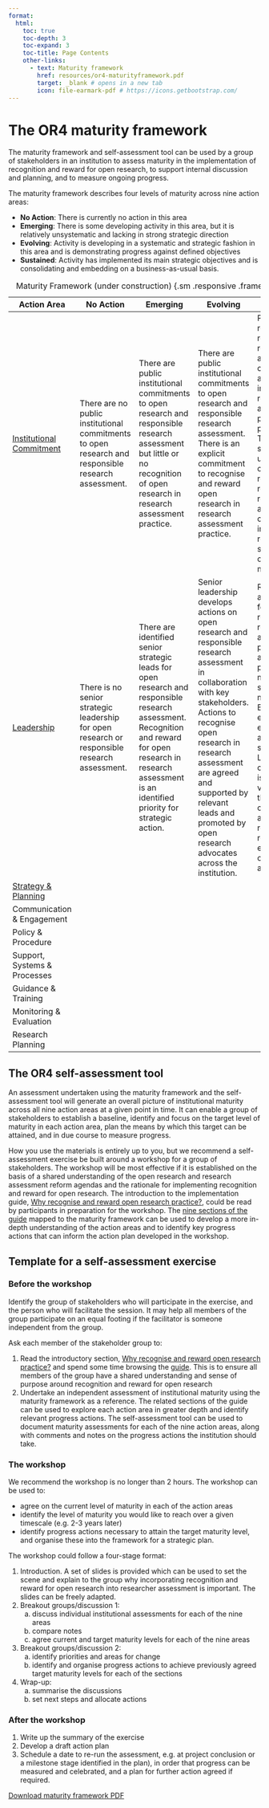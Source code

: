 ```yaml
---
format:
  html:
    toc: true
    toc-depth: 3
    toc-expand: 3
    toc-title: Page Contents
    other-links:
      - text: Maturity framework
        href: resources/or4-maturityframework.pdf
        target: _blank # opens in a new tab
        icon: file-earmark-pdf # https://icons.getbootstrap.com/
---
```


<!-- decide what to do with MF link. add MF table? add link to download self-assessment tool -->

# The OR4 maturity framework

The maturity framework and self-assessment tool can be used by a group of stakeholders in an institution to assess maturity in the implementation of recognition and reward for open research, to support internal discussion and planning, and to measure ongoing progress. 

The maturity framework describes four levels of maturity across nine action areas:

- **No Action**: There is currently no action in this area
- **Emerging**: There is some developing activity in this area, but it is relatively unsystematic and lacking in strong strategic direction
- **Evolving**: Activity is developing in a systematic and strategic fashion in this area and is demonstrating progress against defined objectives 
- **Sustained**: Activity has implemented its main strategic objectives and is consolidating and embedding on a business-as-usual basis.

| Action Area | No Action | Emerging | Evolving | Sustained |
|--|---|---|---|---|
| [Institutional Commitment](guide-01.qmd) | <span>There are no public institutional commitments to open research and responsible research assessment.</span> | <span>There are public institutional commitments to open research and responsible research assessment but little or no recognition of open research in research assessment practice.</span> | <span>There are public institutional commitments to open research and responsible research assessment. There is an explicit commitment to recognise and reward open research in research assessment practice.</span> | <span>Public open research and responsible research assessment commitments are well-integrated into recognition and reward policies and procedures. There is a strong shared understanding of how open research and responsible research assessment contribute to institutional research strategy and overall mission.</span> |
| [Leadership](guide-02.qmd) | <span>There is no senior strategic leadership for open research or responsible research assessment.</span> | <span>There are identified senior strategic leads for open research and responsible research assessment. Recognition and reward for open research in research assessment is an identified priority for strategic action.</span> | <span>Senior leadership develops actions on open research and responsible research assessment in collaboration with key stakeholders. Actions to recognise open research in research assessment are agreed and supported by relevant leads and promoted by open research advocates across the institution.</span> | <span>Recognition and reward for open research in research assessment is progressed as a strategic priority by members of senior management. External engagement ensures alignment to sector. Leadership in open research is seen and valued across the organisation, and includes researchers, research enablers and open research advocates.</span> |
| [Strategy & Planning](guide-03.qmd) | | | | |
| Communication & Engagement | | | | |
| Policy & Procedure | | | | |
| Support, Systems & Processes | | | | |
| Guidance & Training | | | | |
| Monitoring & Evaluation | | | | |
| Research Planning | | | | |

: Maturity Framework (under construction) {.sm .responsive .framework-table}


## The OR4 self-assessment tool

An assessment undertaken using the maturity framework and the self-assessment tool will generate an overall picture of institutional maturity across all nine action areas at a given point in time. It can enable a group of stakeholders to establish a baseline, identify and focus on the target level of maturity in each action area, plan the means by which this target can be attained, and in due course to measure progress.

How you use the materials is entirely up to you, but we recommend a self-assessment exercise be built around a workshop for a group of stakeholders. The workshop will be most effective if it is established on the basis of a shared understanding of the open research and research assessment reform agendas and the rationale for implementing recognition and reward for open research. The introduction to the implementation guide, [Why recognise and reward open research practice?](guide-intro.qmd), could be read by participants in preparation for the workshop. The [nine sections of the guide](guide-contents.qmd) mapped to the maturity framework can be used to develop a more in-depth understanding of the action areas and to identify key progress actions that can inform the action plan developed in the workshop.

## Template for a self-assessment exercise

### Before the workshop

Identify the group of stakeholders who will participate in the exercise, and the person who will facilitate the session. It may help all members of the group participate on an equal footing if the facilitator is someone independent from the group.

Ask each member of the stakeholder group to:

1. Read the introductory section,  [Why recognise and reward open research practice?](guide-intro.qmd) and spend some time browsing the [guide](guide-contents.qmd). This is to ensure all members of the group have a shared understanding and sense of purpose around recognition and reward for open research
2. Undertake an independent assessment of institutional maturity using the maturity framework as a reference. The related sections of the guide can be used to explore each action area in greater depth and identify relevant progress actions. The self-assessment tool can be used to document maturity assessments for each of the nine action areas, along with comments and notes on the progress actions the institution should take.

### The workshop

We recommend the workshop is no longer than 2 hours. The workshop can be used to:

-	agree on the current level of maturity in each of the action areas
-	identify the level of maturity you would like to reach over a given timescale (e.g. 2-3 years later)
-	identify progress actions necessary to attain the target maturity level, and organise these into the framework for a strategic plan.

The workshop could follow a four-stage format:

1. Introduction.  A set of slides is provided which can be used to set the scene and explain to the group why incorporating recognition and reward for open research into researcher assessment is important. The slides can be freely adapted. 
2. Breakout groups/discussion 1: 
    a. discuss individual institutional assessments for each of the nine areas
    b. compare notes
    c. agree current and target maturity levels for each of the nine areas
3.	Breakout groups/discussion 2:
    a. identify priorities and areas for change
    b. identify and organise progress actions to achieve previously agreed target maturity levels for each of the sections
4.	Wrap-up: 
    a. summarise the discussions
    b. set next steps and allocate actions 

### After the workshop

1. Write up the summary of the exercise
2. Develop a draft action plan 
3. Schedule a date to re-run the assessment, e.g. at project conclusion or a milestone stage identified in the plan), in order that progress can be measured and celebrated, and a plan for further action agreed if required.

[Download maturity framework PDF](resources/or4-maturityframework.pdf)

